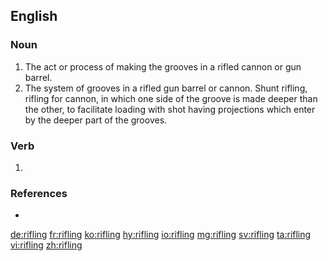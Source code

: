 ==English==

===Noun===
{{en-noun}}

# The act or process of making the grooves in a rifled cannon or gun barrel.
# The system of grooves in a rifled gun barrel or cannon. Shunt rifling, rifling for cannon, in which one side of the groove is made deeper than the other, to facilitate loading with shot having projections which enter by the deeper part of the grooves.

===Verb===
{{head|en|present participle}}

# {{present participle of|rifle|lang=en}}

===References===
* {{R:Webster 1913}}

[[de:rifling]]
[[fr:rifling]]
[[ko:rifling]]
[[hy:rifling]]
[[io:rifling]]
[[mg:rifling]]
[[sv:rifling]]
[[ta:rifling]]
[[vi:rifling]]
[[zh:rifling]]